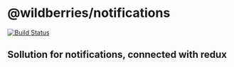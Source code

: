 

<Meta
  title='Documentation'
/>

# @wildberries/notifications

[![Build Status](https://travis-ci.com/mihanizm56/notifications.svg?branch=master)](https://travis-ci.com/mihanizm56/notifications)

## Sollution for notifications, connected with redux
